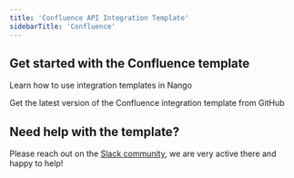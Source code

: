 ```yaml
---
title: 'Confluence API Integration Template'
sidebarTitle: 'Confluence'
---
```


## Get started with the Confluence template

<Card title="How to use integration templates"
      href="/integration-templates/overview#how-to-use-integration-templates"
      icon="book-open">
    Learn how to use integration templates in Nango
</Card>

<Card title="Get the Confluence template"
      href="https://github.com/NangoHQ/nango/tree/master/integration-templates/confluence"
      icon="github">
    Get the latest version of the Confluence integration template from GitHub
</Card>

## Need help with the template?
Please reach out on the [Slack community](https://nango.dev/slack), we are very active there and happy to help!
